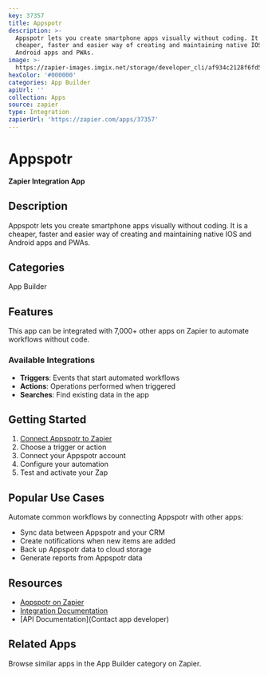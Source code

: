 ```yaml
---
key: 37357
title: Appspotr
description: >-
  Appspotr lets you create smartphone apps visually without coding. It is a
  cheaper, faster and easier way of creating and maintaining native IOS and
  Android apps and PWAs.
image: >-
  https://zapier-images.imgix.net/storage/developer_cli/af934c2128f6fd5a1ee456e528cfc0b3_3.png?auto=format%2Ccompress&ixlib=python-3.0.0&q=50
hexColor: '#000000'
categories: App Builder
apiUrl: ''
collection: Apps
source: zapier
type: Integration
zapierUrl: 'https://zapier.com/apps/37357'
---
```

# Appspotr

**Zapier Integration App**

## Description

Appspotr lets you create smartphone apps visually without coding. It is a cheaper, faster and easier way of creating and maintaining native IOS and Android apps and PWAs.

## Categories

App Builder

## Features

This app can be integrated with 7,000+ other apps on Zapier to automate workflows without code.

### Available Integrations

- **Triggers**: Events that start automated workflows
- **Actions**: Operations performed when triggered
- **Searches**: Find existing data in the app

## Getting Started

1. [Connect Appspotr to Zapier](https://zapier.com/apps/37357)
2. Choose a trigger or action
3. Connect your Appspotr account
4. Configure your automation
5. Test and activate your Zap

## Popular Use Cases

Automate common workflows by connecting Appspotr with other apps:

- Sync data between Appspotr and your CRM
- Create notifications when new items are added
- Back up Appspotr data to cloud storage
- Generate reports from Appspotr data

## Resources

- [Appspotr on Zapier](https://zapier.com/apps/37357)
- [Integration Documentation](https://zapier.com/apps/37357/integrations)
- [API Documentation](Contact app developer)

## Related Apps

Browse similar apps in the App Builder category on Zapier.
